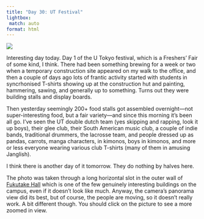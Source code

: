 ```yaml
---
title: "Day 30: UT Festival"
lightbox:
 match: auto
format: html
---
```


![](../images/20120520002442_dsc01832.jpg){group="all-the-pictures"}

Interesting day today. Day 1 of the U Tokyo festival, which is a Freshers' Fair of some kind, I think. There had been something brewing for a week or two when a temporary construction site appeared on my walk to the office, and then a couple of days ago lots of frantic activity started with students in syncrhonised T-shirts showing up at the construction hut and painting, hammering, sawing, and generally up to something. Turns out they were building stalls and display boards.

Then yesterday seemingly 200+ food stalls got assembled overnight&mdash;not super-interesting food, but a fair variety&mdash;and since this morning it's been all go. I've seen the UT double dutch team (yes skipping and rapping, look it up boys), their glee club, their South American music club, a couple of indie bands, traditional drummers, the lacrosse team, and people dressed up as pandas, carrots, manga characters, in kimonos, boys in kimonos, and more or less everyone wearing various club T-shirts (many of them in amusing Janglish).

I think there is another day of it tomorrow. They do nothing by halves here.

The photo was taken through a long horizontal slot in the outer wall of [Fukutake Hall](http://architecturerevived.blogspot.jp/2011/12/fukutake-hall-university-of-tokyo-hongo.html) which is one of the few genuinely interesting buildings on the campus, even if it doesn't look like much. Anyway, the camera's panorama view did its best, but of course, the people are moving, so it doesn't really work. A bit different though. You should click on the picture to see a more zoomed in view.
